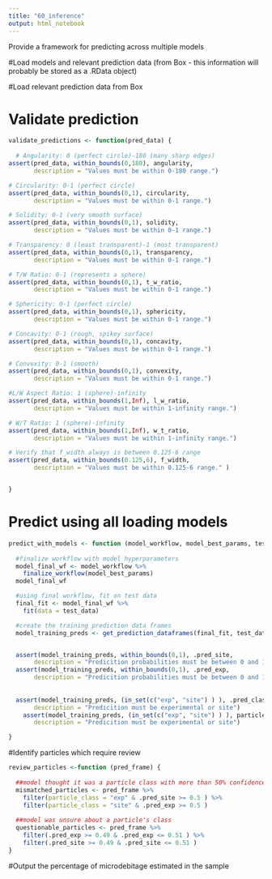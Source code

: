 ```yaml
---
title: "60_inference"
output: html_notebook
---
```


Provide a framework for predicting across multiple models


#Load models and relevant prediction data (from Box - this information will probably be stored as a .RData object)

#Load relevant prediction data from Box

# Validate prediction 
```r

validate_predictions <- function(pred_data) {
  
  # Angularity: 0 (perfect circle)-180 (many sharp edges)
assert(pred_data, within_bounds(0,180), angularity, 
       description = "Values must be within 0-180 range.")

# Circularity: 0-1 (perfect circle)
assert(pred_data, within_bounds(0,1), circularity,
       description = "Values must be within 0-1 range.")

# Solidity: 0-1 (very smooth surface)
assert(pred_data, within_bounds(0,1), solidity,
       description = "Values must be within 0-1 range.")

# Transparency: 0 (least transparent)-1 (most transparent)
assert(pred_data, within_bounds(0,1), transparency,
       description = "Values must be within 0-1 range.")

# T/W Ratio: 0-1 (represents a sphere)
assert(pred_data, within_bounds(0,1), t_w_ratio,
       description = "Values must be within 0-1 range.")

# Sphericity: 0-1 (perfect circle)
assert(pred_data, within_bounds(0,1), sphericity,
       description = "Values must be within 0-1 range.")

# Concavity: 0-1 (rough, spikey surface)
assert(pred_data, within_bounds(0,1), concavity,
       description = "Values must be within 0-1 range.")

# Convexity: 0-1 (smooth)
assert(pred_data, within_bounds(0,1), convexity,
       description = "Values must be within 0-1 range.")

#L/W Aspect Ratio: 1 (sphere)-infinity
assert(pred_data, within_bounds(1,Inf), l_w_ratio,
       description = "Values must be within 1-infinity range.")

# W/T Ratio: 1 (sphere)-infinity
assert(pred_data, within_bounds(1,Inf), w_t_ratio,
       description = "Values must be within 1-infinity range.")

# Verify that f_width always is between 0.125-6 range
assert(pred_data, within_bounds(0.125,6), f_width,
       description = "Values must be within 0.125-6 range." )


}

```

# Predict using all loading models

```r

predict_with_models <- function (model_workflow, model_best_params, test_data) {
  
  #finalize workflow with model hyperparameters
  model_final_wf <- model_workflow %>%
    finalize_workflow(model_best_params)
  model_final_wf

  #using final workflow, fit on test data
  final_fit <- model_final_wf %>%
    fit(data = test_data)

  #create the training prediction data frames
  model_training_preds <- get_prediction_dataframes(final_fit, test_data)


  assert(model_training_preds, within_bounds(0,1), .pred_site, 
       description = "Predicition probabilities must be between 0 and 1")
  assert(model_training_preds, within_bounds(0,1), .pred_exp, 
       description = "Predicition probabilities must be between 0 and 1")
  
  
  assert(model_training_preds, (in_set(c("exp", "site") ) ), .pred_class, 
       description = "Predicition must be experimental or site")
    assert(model_training_preds, (in_set(c("exp", "site") ) ), particle_class, 
       description = "Predicition must be experimental or site")

}
```

#Identify particles which require review 

```r
review_particles <-function (pred_frame) {
  
  ##model thought it was a particle class with more than 50% confidence and got it incorrect
  mismatched_particles <- pred_frame %>%
    filter(particle_class = "exp" & .pred_site >= 0.5 ) %>%
    filter(particle_class = "site" & .pred_exp >= 0.5 )
  
  ##model was unsure about a particle's class
  questionable_particles <- pred_frame %>%
    filter(.pred_exp >= 0.49 & .pred_exp <= 0.51 ) %>%
    filter(.pred_site >= 0.49 & .pred_site <= 0.51 )
}
```

#Output the percentage of microdebitage estimated in the sample
